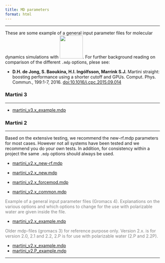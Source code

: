 ```yaml
---
title: MD parameters
format: html
---
```


<hr>

These are some example of a general input parameter files for molecular dynamics simulations with [<img src="../images/gromacs.png" width="75" height=auto />](http://www.gromacs.org/). For further background reading on comparison of the different `.mdp` options, plese see:

- **D.H. de Jong, S. Baoukina, H.I. Ingólfsson, Marrink S.J.** Martini straight: boosting performance using a shorter cutoff and GPUs. Comput. Phys. Commun., 199:1-7, 2016. [doi:10.1016/j.cpc.2015.09.014](http://www.sciencedirect.com/science/article/pii/S0010465515003628)

### Martini 3
<hr>
- [martini_v3.x_example.mdp](https://martini-library.s3.us-east-2.amazonaws.com/example_input_files/mdps/martini_v3.x_example.mdp)

### Martini 2
<hr>

Based on the extensive testing, we recommend the new-rf.mdp parameters for most cases. However not all systems have been tested and we recommend you do your own tests. In addition, for consistency within a project the same `.mdp` options should always be used.

- [martini_v2.x_new-rf.mdp](https://martini-library.s3.us-east-2.amazonaws.com/example_input_files/mdps/martini_v2.x_new-rf.mdp)

- [martini_v2.x_new.mdp](https://martini-library.s3.us-east-2.amazonaws.com/example_input_files/mdps/martini_v2.x_new.mdp)

- [martini_v2.x_forcemod.mdp](https://martini-library.s3.us-east-2.amazonaws.com/example_input_files/mdps/martini_v2.x_forcemod.mdp)

- [martini_v2.x_common.mdp](https://martini-library.s3.us-east-2.amazonaws.com/example_input_files/mdps/martini_v2.x_common.mdp)

<font color="gray">Example of a general input parameter files (Gromacs 4). Explanations on the various options and which options to change for the use with polarizable water are given inside the file.</font>

- [martini_v2.x_example.mdp](https://martini-library.s3.us-east-2.amazonaws.com/example_input_files/mdps/martini_v2.x_example.mdp)

<font color="gray">Older mdp-files (gromacs 3) for reference purpose only. Version 2.x. is for version 2.0, 2.1 and 2.2, 2.P is for use with polarizable water (2.P and 2.2P).</font>

- [martini_v2.x_example.mdp](https://martini-library.s3.us-east-2.amazonaws.com/example_input_files/mdps/martini_v2.x_example_old.mdp)
- [martini_v2.P_example.mdp](https://martini-library.s3.us-east-2.amazonaws.com/example_input_files/mdps/martini_v2.P_example_old.mdp)

<hr>
